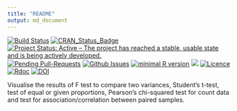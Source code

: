 ```yaml
---
title: "README"
output: md_document
---
```

[![Build Status](https://travis-ci.org/okgreece/gginference.svg?branch=master)](https://travis-ci.org/okgreece/gginference)
[![CRAN_Status_Badge](https://www.r-pkg.org/badges/version/gginference)](https://cran.r-project.org/package=gginference)
[![Project Status: Active – The project has reached a stable, usable state and is being actively developed.](http://www.repostatus.org/badges/latest/active.svg)](http://www.repostatus.org/#active)
[![Pending Pull-Requests](http://githubbadges.herokuapp.com/okgreece/gginference/pulls.svg)](https://github.com/okgreece/gginference/pulls)
[![Github Issues](http://githubbadges.herokuapp.com/okgreece/gginference/issues.svg)](https://github.com/okgreece/gginference/issues)
[![minimal R version](https://img.shields.io/badge/R%3E%3D-3.1-6666ff.svg)](https://cran.r-project.org/)
[![](http://cranlogs.r-pkg.org/badges/grand-total/gginference)](http://cran.rstudio.com/web/packages/gginference/index.html)
[![Licence](https://img.shields.io/badge/licence-GPL--2-blue.svg)](https://www.gnu.org/licenses/old-licenses/gpl-2.0.html)
[![Rdoc](http://www.rdocumentation.org/badges/version/gginference)](http://www.rdocumentation.org/packages/gginference)
[![DOI](https://zenodo.org/badge/DOI/10.5281/zenodo.1745505.svg)](https://doi.org/10.5281/zenodo.1745505)


Visualise the results of F test to compare two variances, Student's t-test, test of equal or given proportions, Pearson's chi-squared test for count data and test for association/correlation between paired samples.
